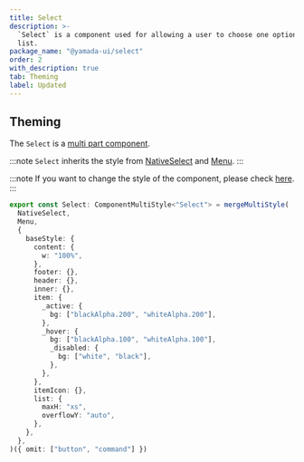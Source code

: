 ```yaml
---
title: Select
description: >-
  `Select` is a component used for allowing a user to choose one option from a
  list.
package_name: "@yamada-ui/select"
order: 2
with_description: true
tab: Theming
label: Updated
---
```


## Theming

The `Select` is a [multi part component](/styled-system/theming/component-styles#multi-part-components).

:::note
`Select` inherits the style from [NativeSelect](/components/forms/native-select) and [Menu](/components/overlay/menu).
:::

:::note
If you want to change the style of the component, please check [here](/styled-system/theming/customize-theme#changing-the-style-of-components).
:::

```ts
export const Select: ComponentMultiStyle<"Select"> = mergeMultiStyle(
  NativeSelect,
  Menu,
  {
    baseStyle: {
      content: {
        w: "100%",
      },
      footer: {},
      header: {},
      inner: {},
      item: {
        _active: {
          bg: ["blackAlpha.200", "whiteAlpha.200"],
        },
        _hover: {
          bg: ["blackAlpha.100", "whiteAlpha.100"],
          _disabled: {
            bg: ["white", "black"],
          },
        },
      },
      itemIcon: {},
      list: {
        maxH: "xs",
        overflowY: "auto",
      },
    },
  },
)({ omit: ["button", "command"] })
```
